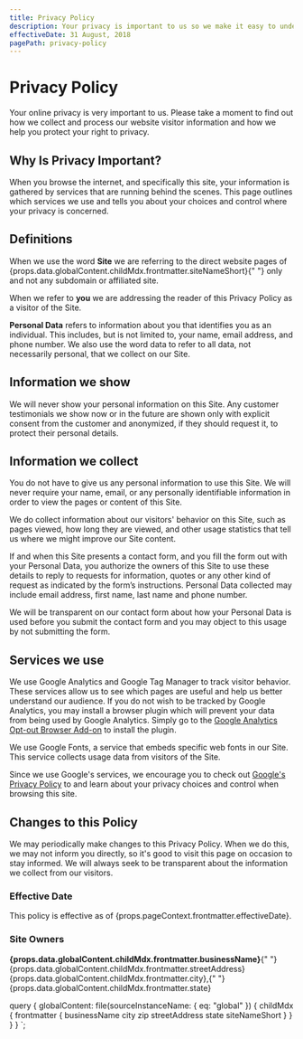 ```yaml
---
title: Privacy Policy
description: Your privacy is important to us so we make it easy to understand when and how we collect information from our Site visitors.
effectiveDate: 31 August, 2018
pagePath: privacy-policy
---
```


<!-- TODO -->


# Privacy Policy

<Lead>
  Your online privacy is very important to us. Please take a moment to find out
  how we collect and process our website visitor information and how we help you
  protect your right to privacy.
</Lead>

## Why Is Privacy Important?

When you browse the internet, and specifically this site, your information is gathered by services that are running behind the scenes. This page outlines which services we use and tells you about your choices and control where your privacy is concerned.

## Definitions

<p>
  When we use the word <strong>Site</strong> we are referring to the direct
  website pages of {props.data.globalContent.childMdx.frontmatter.siteNameShort}{" "}
  only and not any subdomain or affiliated site.
</p>

When we refer to **you** we are addressing the reader of this Privacy Policy as a visitor of the Site.

**Personal Data** refers to information about you that identifies you as an individual. This includes, but is not limited to, your name, email address, and phone number. We also use the word data to refer to all data, not necessarily personal, that we collect on our Site.

## Information we show

We will never show your personal information on this Site. Any customer testimonials we show now or in the future are shown only with explicit consent from the customer and anonymized, if they should request it, to protect their personal details.

## Information we collect

You do not have to give us any personal information to use this Site. We will never require your name, email, or any personally identifiable information in order to view the pages or content of this Site.

We do collect information about our visitors' behavior on this Site, such as pages viewed, how long they are viewed, and other usage statistics that tell us where we might improve our Site content.

If and when this Site presents a contact form, and you fill the form out with your Personal Data, you authorize the owners of this Site to use these details to reply to requests for information, quotes or any other kind of request as indicated by the form’s instructions. Personal Data collected may include email address, first name, last name and phone number.

We will be transparent on our contact form about how your Personal Data is used before you submit the contact form and you may object to this usage by not submitting the form.

## Services we use

We use Google Analytics and Google Tag Manager to track visitor behavior. These services allow us to see which pages are useful and help us better understand our audience. If you do not wish to be tracked by Google Analytics, you may install a browser plugin which will prevent your data from being used by Google Analytics. Simply go to the [Google Analytics Opt-out Browser Add-on](https://tools.google.com/dlpage/gaoptout) to install the plugin.

We use Google Fonts, a service that embeds specific web fonts in our Site. This service collects usage data from visitors of the Site.

Since we use Google's services, we encourage you to check out [Google's Privacy Policy](https://policies.google.com/privacy) to and learn about your privacy choices and control when browsing this site.

## Changes to this Policy

We may periodically make changes to this Privacy Policy. When we do this, we may not inform you directly, so it's good to visit this page on occasion to stay informed. We will always seek to be transparent about the information we collect from our visitors.

### Effective Date

<p>
  This policy is effective as of {props.pageContext.frontmatter.effectiveDate}.
</p>

### Site Owners

<p>
  <strong>{props.data.globalContent.childMdx.frontmatter.businessName}</strong>{" "}
  <br />
  {props.data.globalContent.childMdx.frontmatter.streetAddress} <br />
  {props.data.globalContent.childMdx.frontmatter.city},{" "}
  {props.data.globalContent.childMdx.frontmatter.state}
</p>

  query {
    globalContent: file(sourceInstanceName: { eq: "global" }) {
      childMdx {
        frontmatter {
          businessName
          city
          zip
          streetAddress
          state
          siteNameShort
        }
      }
    }
  }
`;
